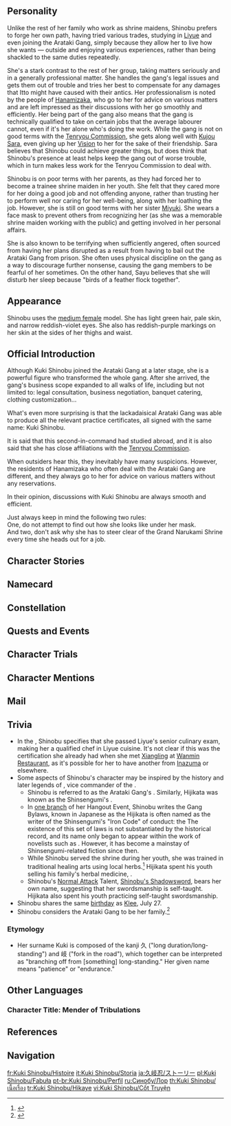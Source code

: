 {{CharacterTabs}}
{{Quote|The deputy leader of the [[Arataki Gang]]. She wears a unique mask and is rather stoic.<br>Few people know why a talent of this caliber would run away to join a street gang. Even fewer people know what she hides under her mask.|Description from the Official Website<ref>Official ''Genshin Impact'' Website: [https://genshin.hoyoverse.com/en/character/inazuma?char=12 Kuki Shinobu]</ref>}}

==Personality==
{{Quote|The capable and reliable deputy leader of the "Arataki Gang." Please note: capable and reliable are not appellations for the "Arataki Gang," but for their deputy leader in specific.|In-game character attributes and profile page text}}
Unlike the rest of her family who work as shrine maidens, Shinobu prefers to forge her own path, having tried various trades, studying in [[Liyue]] and even joining the Arataki Gang, simply because they allow her to live how she wants &mdash; outside and enjoying various experiences, rather than being shackled to the same duties repeatedly.

She's a stark contrast to the rest of her group, taking matters seriously and in a generally professional matter. She handles the gang's legal issues and gets them out of trouble and tries her best to compensate for any damages that Itto might have caused with their antics. Her professionalism is noted by the people of [[Hanamizaka]], who go to her for advice on various matters and are left impressed as their discussions with her go smoothly and efficiently. Her being part of the gang also means that the gang is technically qualified to take on certain jobs that the average labourer cannot, even if it's her alone who's doing the work. While the gang is not on good terms with the [[Tenryou Commission]], she gets along well with [[Kujou Sara]], even giving up her [[Vision]] to her for the sake of their friendship. Sara believes that Shinobu could achieve greater things, but does think that Shinobu's presence at least helps keep the gang out of worse trouble, which in turn makes less work for the Tenryou Commission to deal with.

Shinobu is on poor terms with her parents, as they had forced her to become a trainee shrine maiden in her youth. She felt that they cared more for her doing a good job and not offending anyone, rather than trusting her to perform well nor caring for her well-being, along with her loathing the job. However, she is still on good terms with her sister [[Miyuki]]. She wears a face mask to prevent others from recognizing her (as she was a memorable shrine maiden working with the public) and getting involved in her personal affairs.

She is also known to be terrifying when sufficiently angered, often sourced from having her plans disrupted as a result from having to bail out the Arataki Gang from prison. She often uses physical discipline on the gang as a way to discourage further nonsense, causing the gang members to be fearful of her sometimes. On the other hand, Sayu believes that she will disturb her sleep because "birds of a feather flock together".

==Appearance==
{{See also|Arataki's Demonic Deputy}}
<!-- Keep appearance section short and concise. Limit to 3-4 sentences. Outfits should be described on the outfit pages. -->
Shinobu uses the [[:Category:Medium Female Characters|medium female]] model. She has light green hair, pale skin, and narrow reddish-violet eyes. She also has reddish-purple markings on her skin at the sides of her thighs and waist.

==Official Introduction==
{{Official Introduction
|title=Jack of all trades, deputy of the oni
|link=https://www.hoyolab.com/article/3997039
|character=Kuki Shinobu
}}
{{Quote|My apologies, I have not sent my regards for a long time. I am writing to introduce a talented person to you. She is very knowledgeable, well-versed in both literature and martial arts, and is an invaluable assistant... Unfortunately, she is currently working for the Arataki Gang and only accepts outsourced consultations, which is a pity.|[[Kujou Sara]]}}

Although Kuki Shinobu joined the Arataki Gang at a later stage, she is a powerful figure who transformed the whole gang. After she arrived, the gang's business scope expanded to all walks of life, including but not limited to: legal consultation, business negotiation, banquet catering, clothing customization...

What's even more surprising is that the lackadaisical Arataki Gang was able to produce all the relevant practice certificates, all signed with the same name: Kuki Shinobu.

It is said that this second-in-command had studied abroad, and it is also said that she has close affiliations with the [[Tenryou Commission]].

When outsiders hear this, they inevitably have many suspicions. However, the residents of Hanamizaka who often deal with the Arataki Gang are different, and they always go to her for advice on various matters without any reservations.

In their opinion, discussions with Kuki Shinobu are always smooth and efficient.

Just always keep in mind the following two rules:<br>
One, do not attempt to find out how she looks like under her mask.<br>
And two, don't ask why she has to steer clear of the Grand Narukami Shrine every time she heads out for a job.

==Character Stories==
{{Character Story
|title1        = Character Details
|text1         = <p>In the Arataki Gang, where swaggering commotion is something of an aesthetic, the ever-masked and low-key Kuki Shinobu, the gang's second-in-command, stands out all the more against the backdrop of the other, more clamorous members.</p><p>No matter what sort of mess the others have gotten themselves into, this deputy is often able to solve their problems in a manner that is both professional and highly efficient.</p><p>Making some snacks for children who had theirs snatched away, giving scratched lacquerware a new coat of paint, and serving as an advocate for detained comrades...</p><p>Such are her skills that onlookers often wonder if there is anything that she cannot do.</p><p>"I wouldn't say that I'm certified for everything. There are some industries that just don't have standardized assessments, so there's no way to sit for any such tests."</p><p>Her displeasure finds eloquent expression even behind her mask.</p><p>"Also, how can there be lines of work where you can find employment without the right qualifications? It boggles the mind." Equally mind-boggling, perhaps, is the fact that her deep puzzlement is just as contagious.</p>
|mention1      = 

|title2        = Character Story 1
|friendship2   = 2
|text2         = <p>People often say that a namecard is one's door into society.</p><p>Of course, the act of embroidering such cards in gold and silver confounds comprehension, but it is true that giving another party a small card that contains your name, position, and contact details is a very efficient thing to do.</p><p>When Kuki Shinobu first entered society, the details of her namecard were a matter of serious concern.</p><p>Ex-Grand Narukami Shrine Maiden? She strangled that thought in its mental crib the moment it was born.</p><p>Just "Kuki Shinobu"? No, no, that would make her seem like some unemployed bum with neither skill in word or deed.</p><p>Perhaps she should go get a certification, then. That was common wisdom, after all.</p><p>Certifications serve as excellent proof of one's efforts, and are convincing ways of scoring points upon introduction &mdash; very useful things indeed.</p><p>After easily getting a couple of such certificates, Shinobu finally reckoned that she could add a little color to her presently-blank namecard.</p><p>Unfortunately, this process proved to feature pitfalls of its own: out of curiosity and in an effort to test herself, she had gotten a whole load of certifications in one go, causing the prefix section of her namecard to balloon uncontrollably.</p><p>"Junior Chef, Tailor, Actuary, Health Manager, Human Resource Manager..."</p><p>Having lots of skills is not a bad thing, but there is such a thing of having too many skills, lest one struggle in the snare of figuring out one's titles, like Shinobu did.</p><p>To this day, Shinobu cannot remember how many namecards she has made.</p><p>But ever since she joined the Arataki Gang, her very first title has always been "Deputy."</p>
|mention2      = 

|title3        = Character Story 2
|friendship3   = 3
|text3         = <p>After tasting Kuki Shinobu's very own Roasted [[Lavender Melon]], the Arataki Gang all wept and exclaimed that they never knew that Lavender Melons could be so delicious when roasted.</p><p>And the flavor, too, was most different from that which had been produced by any other method they had ever tried. Could it be that high-class culinary exams also taught people how to cook Lavender Melons a certain way?</p><p>Faced with such a question, Shinobu put the melon she was grilling down before slowly telling a story.</p><p>At that time, she had gone to far-off Liyue to study law, and would visit this place known as [[Wanmin Restaurant]] in her free time.</p><p>The food there was incredibly diverse and made in unique ways, with ingenious ideas that surprised her, despite the fact that she had already obtained a high-level culinary license at the time.</p><p>From slivers of stir-fried meat immersed in sauce to boiled cabbage with the fragrance of chicken soup... Indeed, the world was wide and full of wonders.</p><p>And though one might be acquainted with every profession and be certified highly in every one, it is never wise to rest on one's laurels. Indeed, it is only by daring to try and make breakthroughs that one can surpass the limits set down by those who came before.</p><p>The Arataki Gang did not understand this in full, but they cheered all the same, for there was no harm in that &mdash; and their cheers certainly did the melons' flavor little harm.</p><p>Seeing how they greatly enjoyed their meals, Shinobu kept the ending of the story to herself.</p><p>Back then, the [[Xiangling|sous chef]] of Wanmin Restaurant had heard her say these words, and had urged [[Chef Mao]] to bring out the Salt and Pepper Slime...</p><p>Such food, she knew, would never appear in any culinary exam anywhere in the world.</p><p>Nor would the Arataki Gang want to learn that Shinobu had slathered slime ooze onto Lavender Melons as sauce before grilling them...</p>
|mention3      = Xiangling,Chef Mao

|title4        = Character Story 3
|friendship4   = 4
|text4         = <p>The Kuki Clan is a family of shrine maidens, a tradition that spans generations. Members of that family regard service to Narukami as a great honor.</p><p>This too was the case with her generation. After her sister [[Miyuki]] was sent to the Grand Shrine, she was also sent there from a young age as an understudy.</p><p>Of course, a great store of rules and regulations came with this time-honored tradition: for example, how many days to fast to show one's sincerity and resolve, or how many ablutions were to be performed to avoid profaning the divine...</p><p>No one ever explained where these rules had come from or how they had been decided. She was simply told that they had existed since way back, and thus were to be followed.</p><p>When Shinobu first arrived at the shrine, she would sometimes catch a chill from staying on the mountain at night. At this time, her family lived far from the shrine and her sister was out on an errand far afield.</p><p>A strong-willed child, she did not ask the other shrine maidens for help, but would instead pluck thorned plants one by one, alone, before twining them around her body.</p><p>According to a traditional saying, this deed would earn you the protection of Narukami and remove the illness from you. So she went on twining that loop of thorns, even as she whispered prayers to Narukami for protection deep into the night, shivering all the while.</p><p>However, when the night was over, her chill was not cured. All she had earned instead was a tingling red mark around herself.</p><p>As the days passed, Shinobu would find again and again that the rules were not as foolproof as the ancients might have made them out to be, nor was the role of a shrine maiden quite as indispensable as they had claimed back home.</p><p>Well then, didn't that mean that the very necessity of the Kuki Clan to become shrine maidens was also up for renegotiation?</p><p>Some years later, Shinobu had already left the shrine for some time now, and with time to kill, she would flip through a book on herbology.</p><p>Within its pages, she found that it clearly, indeed vividly, described how the mountainous thorns had paralytic properties that could render birds and beasts unable to move, and that it was this property that led the ancients to include them into medicine to ameliorate topical aches and pains.</p><p>She was, well... speechless.</p><p>Shinobu thought to herself that yes, perhaps rules did have rhyme or reason behind them, but to treat the rules as reason in themselves must be treated as an obsolete practice.</p><p>On further reflection, she could not help but feel that she was happier living her current life.</p>
|mention4      = Miyuki

|title5        = Character Story 4
|friendship5   = 5
|text5         = <p>To find work through which she might truly have freedom, Kuki Shinobu once declined all manner of respectable job offers, only agreeing to being hired as part-time outsourced staff.</p><p>One of these commissions came from an old lacquerware professional who had accidentally thrown his hip out of whack. The job itself was no challenge to Shinobu, bearer of an advanced certification in this field, but the address of the client was... well, a little special.</p><p>When she brought the newly-maintained figurine to the [[Police Station]], she ran into a petty thief who was making their escape from that site who, fleeing at all speed as they were, rammed right into her, sending the doll sailing into the air.</p><p>Seeing that several days' work was about to go down the gutter, Shinobu struck out like lightning, seizing the figurine with one hand before whirling about and tripping the suspect.</p><p>All at once the surrounding people surged forward, subduing the crook. Afterward, [[Kujou Sara]] &mdash; seemingly the person who had placed this order &mdash; would come and thank her personally.</p><p>As for the goods, they were perfectly unharmed, much to Sara's surprise &mdash; to think that someone in the lacquerware business could have such martial skill!</p><p>After learning of Shinobu's circumstances and her desire to "find a job that gives her real freedom," Sara would consider for a moment before inviting Shinobu to join the Tenryou Commission.</p><p>"Hmm... No, I think I'll pass. The civil service seems a bit too limiting for me..." At this point, Shinobu hesitated. "But if those legal lectures and martial arts training could be done part-time, I will definitely consider the offer."</p><p>From that day on, Shinobu would begin a new slew of part-time work.</p><p>One thing did surprise her, though &mdash; the general of the Tenryou Commission would always attend her lectures and demonstrations.</p><p>"It is only right that those who enforce the law should better understand it," so Sara said with perfect earnestness.</p><p>"The opportunity to test myself against similarly-skilled warriors is also not one I get often," Shinobu replied.</p><p>Sara's straightforward personality and decisive behavior were things Shinobu greatly approved of, and it was through this &mdash; and through Sara hiring her often to maintain figurines &mdash; that the two would quickly become friends.</p><p>Sara would also repeat her offer of employment several times, only for Shinobu to decline each time. Yet, this "job that brings true freedom" was not something she would find, either.</p><p>That is, until one day, when Sara wound up arriving late to the izakaya where they had arranged, as they often did, to meet and have figurines change hands, leaving Shinobu to drink till midnight.</p><p>"That's unexpected. I didn't think you could be late at all, Sara."</p><p>"Sorry. I was held up by a really rowdy gang..."</p><p>"A gang? And what gang could have troubled you that much?"</p><p>"Well, I wouldn't call them 'trouble' exactly. They call themselves the Arataki Gang..."</p>
|mention5      = Kujou Sara

|title6        = Character Story 5
|friendship6   = 6
|text6         = <p>The news that the Arataki Gang now had a second-in-command raised a decent (though ultimately small) stir in [[Hanamizaka]].</p><p>It was rumored that this deputy was well-versed in etiquette, law, and was quite the dapper hand physically as well, bringing the other members to heel within a few days of arriving.</p><p>Those who had witnessed this deputy's actions first hand were full of praise for them, saying that at long last, the Arataki Gang had someone polite and reasonable added to their ranks.</p><p>Some did worry about this development, however: the Arataki Gang was, after all, not a proper organization by any measure.</p><p>The little hullabaloos they had caused in the past were nothing, really, but with the arrival of someone who could be the "brains" of the organization, who might put some discipline into them... Could this not also be the harbinger of worse incidents to come?</p><p>Not to mention the Gang's daily operations... Other than logistics and transportation, home repair, and performance, they now added tax agency, legal consultation, event management and various other operations that both involved sizable capital investments and a not-insignificant air of danger to them.</p><p>Surely they weren't intending to do all these things without the right licenses... right?</p><p>And never mind the licenses, first &mdash; if they were to commit fraud in any of these newly-added businesses, they would surely be arrested by the Tenryou Commission!</p><p>However, these wild guesses and ill-omened rumors would quickly be dispelled. The Arataki Gang's actions afterward were more than enough to show that they were still a gang of their word.</p><p>Those who have attempted to enlist their new financial services have indeed seen their situations turned right around, and the transparency and uprightness of their processes have been stunning.</p><p>Of course, it is also a pity that the Gang remains the Gang. The children of Hanamizaka still live in fear of [[Arataki Itto]] coming to win their snacks off them come dinner time, and often still return to their homes fuming.</p><p>In any case, it seems that even this legendary second-in-command will take a long time to reform the Arataki Gang's more... unbound ways.</p>
|mention6      = Arataki Itto

|title7        = Oni Mask
|friendship7   = 4
|text7         = <p>Kuki Shinobu had yet to wear her mask when she first joined the Arataki Gang.</p><p>While pursuing a certain business prospect, Shinobu was busy engaging in some serious talks. The other members of the gang were arrayed behind her in a single row, hands behind their backs and unsmiling.</p><p>"Just stay like that and don't say anything," Shinobu had instructed them to do so on short notice. "This is the most effective way of negotiating... For you guys, anyway."</p><p>The talks were going exactly as Shinobu expected, until a passing child suddenly pointed at her, exclaiming:</p><p>"Mama, mama, look! That's the shrine maiden who never smiled back at the Grand Shrine! Wow, she looks so cool!"</p><p>The child was whisked away by her panicked mother, but the quick departure did not change the mottled embarrassment and resignation on her face, as if she could not wait to flee for the hills and forests right that instant.</p><p>As for Itto's face, it was as if two [[onikabuto]] were wrestling for dominance upon it. [[Genta]] and the others, try as they might, ultimately lost their poker faces amidst gales of guffaws.</p><p>The next martial demonstration would, of course, see their faces beaten so hard that they were redder than Shinobu's was at that moment. If only they had known their fate, perhaps they might not have laughed quite so hard.</p><p>From that day on, Shinobu would sport that mask. Pitch-black and claws bared, it lent her a positively demonic aspect.</p><p>By the way, it was also that martial demonstration that served as the origin of her moniker "the demonic deputy".</p>
|mention7      = Arataki Itto,Genta

|title8        = Vision
|friendship8   = 6
|text8         = <p>The day she left the shrine, Kuki Shinobu left all the things that she possessed while serving as a shrine maiden behind at home, starting over from the most basic of belongings.</p><p>As such, she knew immediately that the bag she lifted was not the right weight. Hadn't she only left towels inside it?</p><p>Reaching into the bag and fishing about, she pulled out, of all things, a glittering Vision, its loveliness so striking such that her sister, Miyuki, could not help but gasp.</p><p>An irony it was indeed that the shrine maiden who was fleeing her duties would receive a Vision for doing just that.</p><p>This, of course, was the very first "certification" that Shinobu would receive &mdash; from a god, certifying her freedom.</p><p>Indeed, Miyuki, who had intended to stop her at first, had a change of heart upon witnessing this sign, agreeing to help convince their parents.</p><p>...It was also due to this that she would willingly surrender her Vision while the [[Vision Hunt Decree]] was ongoing.</p><p>For one thing, she did not intend to make life difficult for her friend in the Tenryou Commission, but for the other, the Vision was but one of her many, many certificates.</p><p>Most things in life could, in any case, be settled without the use of a Vision, nor could the truly obdurate problems be dismissed simply by the dint of that device.</p><p>Removing generations worth of prejudice, for example, or searching for true, unbound freedom.</p><p>...Or, you know, stopping those dolts in the Arataki Gang from chomping at the bit to "help" her win her Vision back.</p>
|mention8      = Miyuki
}}

==Namecard==
{{Namecard|Kuki Shinobu: Net}}

==Constellation==
{{Constellation Lore|Tribulatio Demptio}}

==Quests and Events==
{{Quests and Events}}

==Character Trials==
{{Trials by Character}}

==Character Mentions==
{{Character Mentions}}

==Mail==
{{Mails by Category List|noheader=1}}

==Trivia==
* In the {{Quest|Receiver of Friends From Afar: Part III}}, Shinobu specifies that she passed Liyue's senior culinary exam, making her a qualified chef in Liyue cuisine. It's not clear if this was the certification she already had when she met [[Xiangling]] at [[Wanmin Restaurant]], as it's possible for her to have another from [[Inazuma]] or elsewhere.
* Some aspects of Shinobu's character may be inspired by the history and later legends of {{w|Hijikata Toshizou}}, vice commander of the {{w|Shinsengumi}}.
** Shinobu is referred to as the Arataki Gang's {{Lang|"demonic deputy"|ja=鬼の副手|ja_rm=oni no fukushu|ja_lit=oni deputy}}. Similarly, Hijikata was known as the Shinsengumi's {{Lang|"demon vice-commander"|ja=鬼の副長|ja_rm=oni no fukuchou|ja_lit=oni vice-commander}}.
** In [[Gang Bylaws|one branch]] of her Hangout Event, Shinobu writes the Gang Bylaws, known in Japanese as the {{ja|派中法度|rm=Hachuu Hatto|tl=Faction-Wide Laws.}} Hijikata is often named as the writer of the Shinsengumi's "Iron Code" of conduct: the {{ja|局中法度|rm=Kyokuchuu Hatto|tl=Bureau-Wide Laws.}} The existence of this set of laws is not substantiated by the historical record, and its name only began to appear within the work of novelists such as {{w|Shimozawa Kan}}. However, it has become a mainstay of Shinsengumi-related fiction since then.
** While Shinobu served the shrine during her youth, she was trained in traditional healing arts using local herbs.<ref>{{Ref/CS|Kuki Shinobu|3}}</ref> Hijikata spent his youth selling his family's herbal medicine, {{ja|{{w|ja:石田散薬|石田散薬}}|rm=Ishida San'yaku}}.
** Shinobu's [[Normal Attack]] Talent, [[Shinobu's Shadowsword]], bears her own name, suggesting that her swordsmanship is self-taught. Hijikata also spent his youth practicing self-taught swordsmanship.
* Shinobu shares the same [[birthday]] as [[Klee]], July 27.
* Shinobu considers the Arataki Gang to be her family.<ref>{{Ref/VO|Kuki Shinobu|More About Kuki Shinobu: V}}</ref>
===Etymology===
*Her surname Kuki is composed of the kanji 久 ("long duration/long-standing") and 岐 ("fork in the road"), which together can be interpreted as "branching off from [something] long-standing." Her given name {{Lang|Shinobu|ja=忍}} means "patience" or "endurance."

==Other Languages==
===Character Title: Mender of Tribulations===
{{Other Languages
|en        = Mender of Tribulations
|zhs       = 烦恼刈除
|zhs_rm    = Fánnǎo Yìchú
|zht       = 煩惱刈除
|zht_rm    = Fánnǎo Yìchú
|zh_tl     = 
|ja        = 煩悩刈除
|ja_rm     = Bonnou Gaijo
|ja_tl     = {{w|Kleshas}} Removal
|ko        = 번뇌의 제거자
|ko_rm     = Beonnoe-ui Jegeoja
|ko_tl     = Eliminator of Anguish
|es        = La Resolutora de Apuros
|es_tl     = The Troubleshooter
|fr        = Réparatrice d'afflictions
|fr_tl     = Mender of Afflictions
|ru        = Избавительница
|ru_tl     = Redeemer
|ru_note   = {{ru|Избавительница}} is a feminine term.
|th        = นักแก้ปัญหามือฉมัง
|th_rm     = 
|th_tl     = Precise Problem Solver
|vi        = Gạt Bỏ Phiền Não
|vi_tl     = Remover of Trouble
|de        = Besänftigerin des Leids
|de_tl     = Mender of Harm
|id        = Mender of Tribulations
|pt        = Erradicadora das Preocupações
|pt_tl     = Eradicator of Concerns
|tr        = Dertlere Derman
|tr_tl     = 
|it        = Risolutrice di ogni problema
|it_tl     = Solver of Every Problem
}}

==References==
{{Reflist}}

==Navigation==
{{Character Navbox|Lore}}

[[fr:Kuki Shinobu/Histoire]]
[[it:Kuki Shinobu/Storia]]
[[ja:久岐忍/ストーリー]]
[[pl:Kuki Shinobu/Fabuła]]
[[pt-br:Kuki Shinobu/Perfil]]
[[ru:Синобу/Лор]]
[[th:Kuki Shinobu/เนื้อเรื่อง]]
[[tr:Kuki Shinobu/Hikaye]]
[[vi:Kuki Shinobu/Cốt Truyện]]